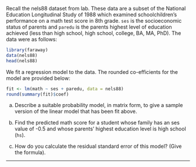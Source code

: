 Recall the nels88 dataset from lab. These data are a subset of the National Education Longitudinal Study of 1988 which examined schoolchildren’s performance on a math test score in 8th grade. `ses` is the socioeconomic status of parents and `paredu` is the parents highest level of education achieved (less than high school, high school, college, BA, MA, PhD). The data were as follows:
```r
library(faraway)
data(nels88)
head(nels88)
```
We fit a regression model to the data. The rounded co-efficients for the model are provided below:
```r
fit <- lm(math ~ ses + paredu, data = nels88)
round(summary(fit)$coef)
```

(a)  Describe a suitable probability model, in matrix form, to give a sample version of the linear model that has been fit above.

(b) Find the predicted math score for a student whose family has an ses value of -0.5 and whose parents' highest education level is high school (`hs`).

(c) How do you calculate the residual standard error of this model? (Give the formula).

-------


